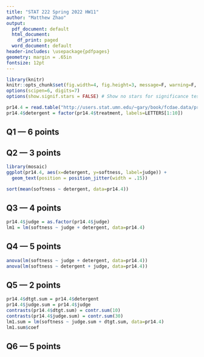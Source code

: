 ```yaml
---
title: "STAT 222 Spring 2022 HW11"
author: "Matthew Zhao"
output:
  pdf_document: default
  html_document:
    df_print: paged
  word_document: default
header-includes: \usepackage{pdfpages}
geometry: margin = .65in
fontsize: 12pt
---
```


```r
library(knitr)
knitr::opts_chunk$set(fig.width=4, fig.height=3, message=F, warning=F, collapse=T)
options(scipen=6, digits=7)
options(show.signif.stars = FALSE) # Show no stars for significance tests
```

```r
pr14.4 = read.table("http://users.stat.umn.edu/~gary/book/fcdae.data/pr14.4", header=T)
pr14.4$detergent = factor(pr14.4$treatment, labels=LETTERS[1:10])
```


## Q1 --- 6 points


## Q2 --- 3 points

```r
library(mosaic)
ggplot(pr14.4, aes(x=detergent, y=softness, label=judge)) + 
  geom_text(position = position_jitter(width = .15)) 
```

```r
sort(mean(softness ~ detergent, data=pr14.4))
```


## Q3 --- 4 points

```r
pr14.4$judge = as.factor(pr14.4$judge)
lm1 = lm(softness ~ judge + detergent, data=pr14.4)
```


## Q4 --- 5 points

```r
anova(lm(softness ~ judge + detergent, data=pr14.4))
anova(lm(softness ~ detergent + judge, data=pr14.4))
```


## Q5 --- 2 points

```r
pr14.4$dtgt.sum = pr14.4$detergent
pr14.4$judge.sum = pr14.4$judge
contrasts(pr14.4$dtgt.sum) = contr.sum(10)
contrasts(pr14.4$judge.sum) = contr.sum(30)
lm1.sum = lm(softness ~ judge.sum + dtgt.sum, data=pr14.4)
lm1.sum$coef
```


## Q6 --- 5 points

